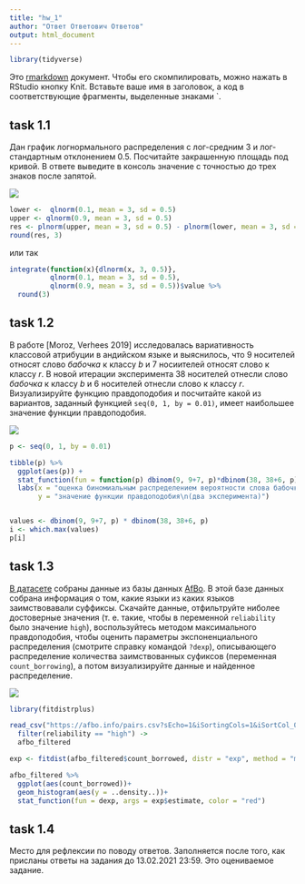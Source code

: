 ```yaml
---
title: "hw_1"
author: "Ответ Ответович Ответов"
output: html_document
---
```


```r
library(tidyverse)
```

Это [rmarkdown](https://rmarkdown.rstudio.com/) документ. Чтобы его скомпилировать, можно нажать в RStudio кнопку Knit. Вставьте ваше имя в заголовок, а код в соответствующие фрагменты, выделенные знаками `.

## task 1.1

Дан график логнормального распределения с лог-средним 3 и лог-стандартным отклонением 0.5. Посчитайте закрашенную площадь под кривой. В ответе выведите в консоль значение с точностью до трех знаков после запятой.

![](task_1.1.png)

```r
lower <-  qlnorm(0.1, mean = 3, sd = 0.5)
upper <- qlnorm(0.9, mean = 3, sd = 0.5)
res <- plnorm(upper, mean = 3, sd = 0.5) - plnorm(lower, mean = 3, sd = 0.5)
round(res, 3)
```

или так
```r
integrate(function(x){dlnorm(x, 3, 0.5)}, 
          qlnorm(0.1, mean = 3, sd = 0.5), 
          qlnorm(0.9, mean = 3, sd = 0.5))$value %>% 
  round(3)
```

## task 1.2

В работе [Moroz, Verhees 2019] исследовалась вариативность классовой атрибуции в андийском языке и выяснилось, что 9 носителей относят слово *бабочка* к классу *b* и 7 носиителей относят слово к классу *r*. В новой итерации эксперимента 38 носителей отнесли слово *бабочка*  к классу *b* и 6 носителей отнесли слово к классу *r*. Визуализируйте функцию правдоподобия и посчитайте какой из вариантов, заданный функцией `seq(0, 1, by = 0.01)`, имеет наибольшее значение функции правдоподобия.

![](task_1.2.png)

```r
p <- seq(0, 1, by = 0.01)

tibble(p) %>% 
  ggplot(aes(p)) +
  stat_function(fun = function(p) dbinom(9, 9+7, p)*dbinom(38, 38+6, p))+
  labs(x = "оценка биномиальным распределением вероятности слова бабочка быть класса b",
       y = "значение функции правдоподобия\n(два эксперимента)")


values <- dbinom(9, 9+7, p) * dbinom(38, 38+6, p)
i <- which.max(values)
p[i]
```

## task 1.3

[В датасете](https://afbo.info/pairs.csv?sEcho=1&iSortingCols=1&iSortCol_0=0&sSortDir_0=asc) собраны данные из базы данных [AfBo](https://afbo.info/). В этой базе данных собрана информация о том, какие языки из каких языков заимствовавали суффиксы. Скачайте данные, отфильтруйте ниболее достоверные значения (т. е. такие, чтобы в переменной `reliability` было значение `high`), воспользуйтесь методом максимального правдоподобия, чтобы оценить параметры экспоненциального распределения (смотрите справку командой `?dexp`), описывающего распределение количества заимствованных суфиксов (переменная `count_borrowing`), а потом визуализируйте данные и найденное распределение.

![](task_1.3.png)

```r
library(fitdistrplus)
```

```r
read_csv("https://afbo.info/pairs.csv?sEcho=1&iSortingCols=1&iSortCol_0=0&sSortDir_0=asc") %>% 
  filter(reliability == "high") ->
  afbo_filtered

exp <- fitdist(afbo_filtered$count_borrowed, distr = "exp", method = "mle")

afbo_filtered %>% 
  ggplot(aes(count_borrowed))+
  geom_histogram(aes(y = ..density..))+
  stat_function(fun = dexp, args = exp$estimate, color = "red")

```

## task 1.4

Место для рефлексии по поводу ответов. Заполняется после того, как присланы ответы на задания до 13.02.2021 23:59. Это оцениваемое задание.
